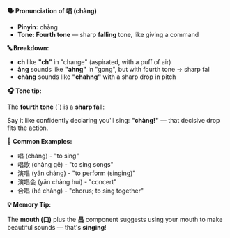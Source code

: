 **🗣️ Pronunciation of 唱 (chàng)**

- **Pinyin:** chàng
- **Tone: Fourth tone** — sharp **falling** tone, like giving a command

**🔤 Breakdown:**

- **ch** like **"ch"** in "change" (aspirated, with a puff of air)
- **àng** sounds like **"ahng"** in "gong", but with fourth tone → sharp fall
- **chàng** sounds like **"chahng"** with a sharp drop in pitch

**🎧 Tone tip:**

The **fourth tone** (ˋ) is a **sharp fall**:

Say it like confidently declaring you'll sing: **"chàng!"** — that decisive drop fits the action.

**📝 Common Examples:**

- 唱 (chàng) - "to sing"
- 唱歌 (chàng gē) - "to sing songs"
- 演唱 (yǎn chàng) - "to perform (singing)"
- 演唱会 (yǎn chàng huì) - "concert"
- 合唱 (hé chàng) - "chorus; to sing together"

**💡 Memory Tip:**

The **mouth (口)** plus the **昌** component suggests using your mouth to make beautiful sounds —
that's **singing**!

